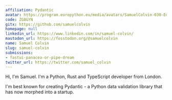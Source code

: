 ```yaml
---
affiliation: Pydantic
avatar: https://program.europython.eu/media/avatars/SamuelColvin-030-Edit-extended_6sJz7qu.jpg
code: ZG8GYN
gitx: https://github.com/samuelcolvin
homepage: null
linkedin_url: https://www.linkedin.com/in/samuel-colvin/
mastodon_url: https://fosstodon.org/@samuelcolvin
name: Samuel Colvin
slug: samuel-colvin
submissions:
- fastui-panacea-or-pipe-dream
twitter_url: https://twitter.com/samuel_colvin
---
```


Hi, I'm Samuel. I'm a Python, Rust and TypeScript developer from London.

I'm best known for creating Pydantic - a Python data validation library that has now morphed into a startup.

